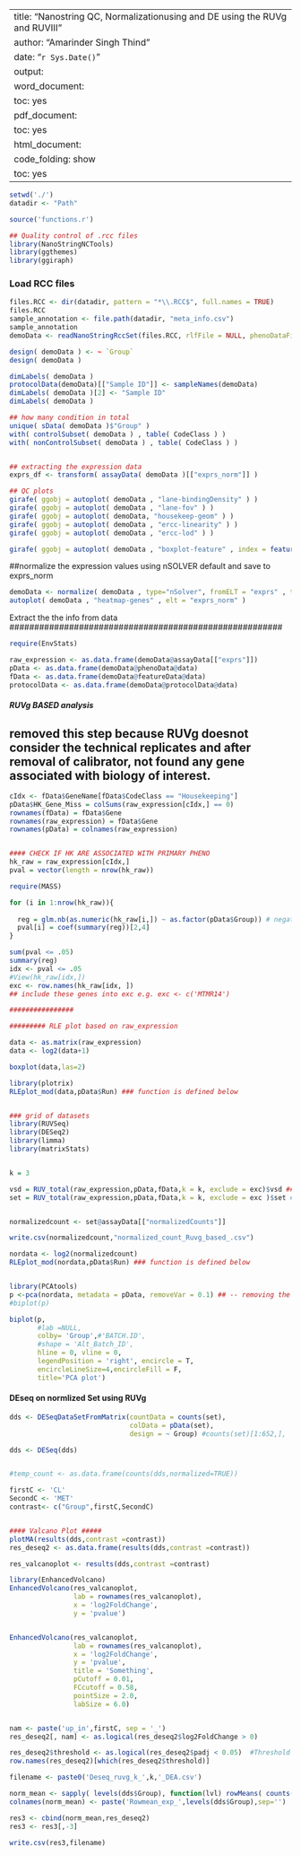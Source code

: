 
---
title: "Nanostring QC, Normalizationusing and DE using the RUVg and RUVIII"
author: "Amarinder Singh Thind"
date: "`r Sys.Date()`"
output:
  word_document:
    toc: yes
  pdf_document:
    toc: yes
  html_document:
    code_folding: show
    toc: yes
---
```{r}

setwd('./')
datadir <- "Path"
```

##################################
```{r}
source('functions.r')

## Quality control of .rcc files
library(NanoStringNCTools)
library(ggthemes)
library(ggiraph)
```
### Load RCC files 

```{r}
files.RCC <- dir(datadir, pattern = "*\\.RCC$", full.names = TRUE)
files.RCC
sample_annotation <- file.path(datadir, "meta_info.csv")
sample_annotation
demoData <- readNanoStringRccSet(files.RCC, rlfFile = NULL, phenoDataFile = sample_annotation, phenoDataRccColName = "RCC")

design( demoData ) <- ~ `Group`
design( demoData )

dimLabels( demoData )
protocolData(demoData)[["Sample ID"]] <- sampleNames(demoData)
dimLabels( demoData )[2] <- "Sample ID"
dimLabels( demoData )

## how many condition in total 
unique( sData( demoData )$"Group" )
with( controlSubset( demoData ) , table( CodeClass ) )
with( nonControlSubset( demoData ) , table( CodeClass ) )


## extracting the expression data
exprs_df <- transform( assayData( demoData )[["exprs_norm"]] )

## QC plots 
girafe( ggobj = autoplot( demoData , "lane-bindingDensity" ) )
girafe( ggobj = autoplot( demoData , "lane-fov" ) )
girafe( ggobj = autoplot( demoData, "housekeep-geom" ) ) 
girafe( ggobj = autoplot( demoData , "ercc-linearity" ) )
girafe( ggobj = autoplot( demoData , "ercc-lod" ) )

girafe( ggobj = autoplot( demoData , "boxplot-feature" , index = featureNames(demoData)[3] , elt = "exprs" ) )
```


##normalize the expression values using nSOLVER default and save to exprs_norm

```{r}
demoData <- normalize( demoData , type="nSolver", fromELT = "exprs" , toELT = "exprs_norm" )
autoplot( demoData , "heatmap-genes" , elt = "exprs_norm" )

```
Extract the the info from data
#######################################################
```{r}
require(EnvStats)

raw_expression <- as.data.frame(demoData@assayData[["exprs"]])
pData <- as.data.frame(demoData@phenoData@data)
fData <- as.data.frame(demoData@featureData@data)
protocolData <- as.data.frame(demoData@protocolData@data)
```

##### RUVg BASED analysis
## removed this step because RUVg doesnot consider the technical replicates and after removal of calibrator, not found any gene associated with biology of interest.

```{r}
cIdx <- fData$GeneName[fData$CodeClass == "Housekeeping"]
pData$HK_Gene_Miss = colSums(raw_expression[cIdx,] == 0)
rownames(fData) = fData$Gene
rownames(raw_expression) = fData$Gene
rownames(pData) = colnames(raw_expression)


#### CHECK IF HK ARE ASSOCIATED WITH PRIMARY PHENO
hk_raw = raw_expression[cIdx,]
pval = vector(length = nrow(hk_raw))

require(MASS)

for (i in 1:nrow(hk_raw)){
  
  reg = glm.nb(as.numeric(hk_raw[i,]) ~ as.factor(pData$Group)) # negative binomial 
  pval[i] = coef(summary(reg))[2,4]
}

sum(pval <= .05)
summary(reg)
idx <- pval <= .05
#View(hk_raw[idx,])
exc <- row.names(hk_raw[idx, ])
## include these genes into exc e.g. exc <- c('MTMR14') 

################

######### RLE plot based on raw_expression

data <- as.matrix(raw_expression)
data <- log2(data+1)

boxplot(data,las=2)

library(plotrix)
RLEplot_mod(data,pData$Run) ### function is defined below


### grid of datasets
library(RUVSeq)
library(DESeq2)
library(limma)
library(matrixStats)


k = 3

vsd = RUV_total(raw_expression,pData,fData,k = k, exclude = exc)$vsd ## put exclude if there any hk associated with biology of interest 
set = RUV_total(raw_expression,pData,fData,k = k, exclude = exc )$set # ,exclude = exc


normalizedcount <- set@assayData[["normalizedCounts"]]

write.csv(normalizedcount,"normalized_count_Ruvg_based_.csv")

nordata <- log2(normalizedcount)
RLEplot_mod(nordata,pData$Run) ### function is defined below


library(PCAtools)
p <-pca(nordata, metadata = pData, removeVar = 0.1) ## -- removing the lower 10% of variables based on variance
#biplot(p)

biplot(p,
       #lab =NULL,
       colby= 'Group',#'BATCH.ID',
       #shape = 'Alt_Batch_ID',
       hline = 0, vline = 0,
       legendPosition = 'right', encircle = T, 
       encircleLineSize=4,encircleFill = F,
       title='PCA plot')
```


#### DEseq on normlized Set using RUVg

```{r}

dds <- DESeqDataSetFromMatrix(countData = counts(set),
                              colData = pData(set),
                              design = ~ Group) #counts(set)[1:652,],

dds <- DESeq(dds)


#temp_count <- as.data.frame(counts(dds,normalized=TRUE))

firstC <- 'CL'
SecondC <- 'MET'
contrast<- c("Group",firstC,SecondC)


#### Valcano Plot #####
plotMA(results(dds,contrast =contrast))
res_deseq2 <- as.data.frame(results(dds,contrast =contrast))

res_valcanoplot <- results(dds,contrast =contrast)

library(EnhancedVolcano)
EnhancedVolcano(res_valcanoplot,
                lab = rownames(res_valcanoplot),
                x = 'log2FoldChange',
                y = 'pvalue')


EnhancedVolcano(res_valcanoplot,
                lab = rownames(res_valcanoplot),
                x = 'log2FoldChange',
                y = 'pvalue',
                title = 'Something',
                pCutoff = 0.01,
                FCcutoff = 0.58,
                pointSize = 2.0,
                labSize = 6.0)


nam <- paste('up_in',firstC, sep = '_')
res_deseq2[, nam] <- as.logical(res_deseq2$log2FoldChange > 0)

res_deseq2$threshold <- as.logical(res_deseq2$padj < 0.05)  #Threshold defined earlier
row.names(res_deseq2)[which(res_deseq2$threshold)]

filename <- paste0('Deseq_ruvg_k_',k,'_DEA.csv')

norm_mean <- sapply( levels(dds$Group), function(lvl) rowMeans( counts(dds,normalized=TRUE)[,dds$Group == lvl, drop=F] ) )
colnames(norm_mean) <- paste('Rowmean_exp_',levels(dds$Group),sep='')

res3 <- cbind(norm_mean,res_deseq2)
res3 <- res3[,-3]

write.csv(res3,filename)

```
